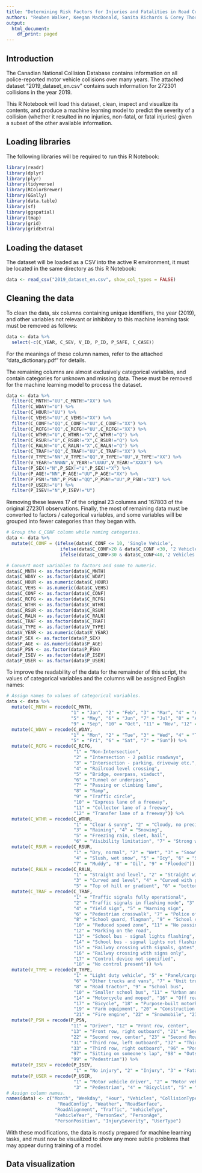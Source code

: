 ```yaml
---
title: "Determining Risk Factors for Injuries and Fatalities in Road Collisions"
authors: "Reuben Walker, Keegan MacDonald, Sanita Richards & Corey Thorne"
output:
  html_document:
    df_print: paged
---
```


## Introduction
The Canadian National Collision Database contains information on all
police-reported motor vehicle collisions over many years. The attached dataset
"2019_dataset_en.csv" contains such information for 272301 collisions in the
year 2019.

This R Notebook will load this dataset, clean, inspect and visualize its
contents, and produce a machine learning model to predict the severity of a
collision (whether it resulted in no injuries, non-fatal, or fatal injuries)
given a subset of the other available information.

## Loading libraries
The following libraries will be required to run this R Notebook:

```r
library(readr)
library(dplyr)
library(plyr)
library(tidyverse)
library(RColorBrewer)
library(GGally)
library(data.table)
library(sf)
library(ggspatial)
library(tmap)
library(grid)
library(gridExtra)
```

## Loading the dataset
The dataset will be loaded as a CSV into the active R environment, it must be
located in the same directory as this R Notebook:

```r
data <- read_csv("2019_dataset_en.csv", show_col_types = FALSE)
```

## Cleaning the data
To clean the data, six columns containing unique identifiers, the year (2019),
and other variables not relevant or inhibitory to this machine learning task
must be removed as follows:

```r
data <- data %>%
  select(-c(C_YEAR, C_SEV, V_ID, P_ID, P_SAFE, C_CASE))
```

For the meanings of these column names, refer to the attached
"data_dictionary.pdf" for details.

The remaining columns are almost exclusively categorical variables, and contain
categories for unknown and missing data. These must be removed for the machine
learning model to process the dataset.

```r
data <- data %>%
  filter(C_MNTH!="UU",C_MNTH!="XX") %>%
  filter(C_WDAY!="U") %>% 
  filter(C_HOUR!="UU") %>%
  filter(C_VEHS!="UU",C_VEHS!="XX") %>%
  filter(C_CONF!="QQ",C_CONF!="UU",C_CONF!="XX") %>%
  filter(C_RCFG!="QQ",C_RCFG!="UU",C_RCFG!="XX") %>% 
  filter(C_WTHR!="U",C_WTHR!="X",C_WTHR!="Q") %>% 
  filter(C_RSUR!="U",C_RSUR!="X",C_RSUR!="Q") %>%
  filter(C_RALN!="U",C_RALN!="X",C_RALN!="Q") %>%
  filter(C_TRAF!="QQ",C_TRAF!="UU",C_TRAF!="XX") %>%
  filter(V_TYPE!="NN",V_TYPE!="QQ",V_TYPE!="UU",V_TYPE!="XX") %>%
  filter(V_YEAR!="NNNN",V_YEAR!="UUUU",V_YEAR!="XXXX") %>%
  filter(P_SEX!="N",P_SEX!="U",P_SEX!="X") %>%
  filter(P_AGE!="NN",P_AGE!="UU",P_AGE!="XX") %>%
  filter(P_PSN!="NN",P_PSN!="QQ",P_PSN!="UU",P_PSN!="XX") %>%
  filter(P_USER!="U") %>%
  filter(P_ISEV!="N",P_ISEV!="U")
```

Removing these leaves 17 of the original 23 columns and 167803 of the original
272301 observations. Finally, the most of remaining data must be converted to
factors / categorical variables, and some variables will be grouped into fewer
categories than they began with.

```r
# Group the C_CONF column while naming categories.
data <- data %>%
  mutate(C_CONF = (ifelse(data$C_CONF <= 10, 'Single Vehicle',
                    ifelse(data$C_CONF>20 & data$C_CONF <30, '2 Vehicles',
                    ifelse(data$C_CONF>30 & data$C_CONF<40,'2 Vehicles Head On','2 Vehicles Parked')))))

# Convert most variables to factors and some to numeric.
data$C_MNTH <- as.factor(data$C_MNTH)
data$C_WDAY <- as.factor(data$C_WDAY)
data$C_HOUR <- as.numeric(data$C_HOUR)
data$C_VEHS <- as.numeric(data$C_VEHS)
data$C_CONF <- as.factor(data$C_CONF)
data$C_RCFG <- as.factor(data$C_RCFG)
data$C_WTHR <- as.factor(data$C_WTHR)
data$C_RSUR <- as.factor(data$C_RSUR)
data$C_RALN <- as.factor(data$C_RALN)
data$C_TRAF <- as.factor(data$C_TRAF)
data$V_TYPE <- as.factor(data$V_TYPE)
data$V_YEAR <- as.numeric(data$V_YEAR)
data$P_SEX <- as.factor(data$P_SEX)
data$P_AGE <- as.numeric(data$P_AGE)
data$P_PSN <- as.factor(data$P_PSN)
data$P_ISEV <- as.factor(data$P_ISEV)
data$P_USER <- as.factor(data$P_USER)
```

To improve the readability of the data for the remainder of this script, the
values of categorical variables and the columns will be assigned English names:

```r
# Assign names to values of categorical variables.
data <- data %>%
  mutate(C_MNTH = recode(C_MNTH,
                        "1" = "Jan", "2" = "Feb", "3" = "Mar", "4" = "Apr",
                        "5" = "May", "6" = "Jun", "7" = "Jul", "8" = "Aug",
                        "9" = "Sep", "10" = "Oct", "11" = "Nov", "12" = "Dec")) %>%
  mutate(C_WDAY = recode(C_WDAY,
                        "1" = "Mon", "2" = "Tue", "3" = "Wed", "4" = "Thu",
                        "5" = "Fri", "6" = "Sat", "7" = "Sun")) %>%
  mutate(C_RCFG = recode(C_RCFG,
                         "1" = "Non-Intersection",
                         "2" = "Intersection - 2 public roadways",
                         "3" = "Intersection - parking, driveway etc.",
                         "4" = "Railroad level crossing",
                         "5" = "Bridge, overpass, viaduct",
                         "6" = "Tunnel or underpass",
                         "7" = "Passing or climbing lane",
                         "8" = "Ramp",
                         "9" = "Traffic circle",
                         "10" = "Express lane of a freeway",
                         "11" = "Collector lane of a freeway",
                         "12" = "Transfer lane of a freeway")) %>%
  mutate(C_WTHR = recode(C_WTHR,
                         "1" = "Clear & sunny", "2" = "Cloudy, no precipitation",
                         "3" = "Raining", "4" = "Snowing",
                         "5" = "Freezing rain, sleet, hail",
                         "6" = "Visibility limitation", "7" = "Strong wind")) %>%
  mutate(C_RSUR = recode(C_RSUR,
                         "1" = "Dry, normal", "2" = "Wet", "3" = "Snow",
                         "4" = "Slush, wet snow", "5" = "Icy", "6" = "Sand/gravel/dirt",
                         "7" = "Muddy", "8" = "Oil", "9" = "Flooded")) %>%
  mutate(C_RALN = recode(C_RALN,
                         "1" = "Straight and level", "2" = "Straight with gradient",
                         "3" = "Curved and level", "4" = "Curved with gradient",
                         "5" = "Top of hill or gradient", "6" = "bottom of hill or gradient")) %>%
  mutate(C_TRAF = recode(C_TRAF,
                         "1" = "Traffic signals fully operational",
                         "2" = "Traffic signals in flashing mode", "3" = "Stop sign",
                         "4" = "Yield sign", "5" = "Warning sign",
                         "6" = "Pedestrian crosswalk", "7" = "Police officer",
                         "8" = "School guard, flagman", "9" = "School crossing",
                         "10" = "Reduced speed zone", "11" = "No passing zone sign",
                         "12" = "Marking on the road",
                         "13" = "School bus - signal lights flashing",
                         "14" = "School bus - signal lights not flashing",
                         "15" = "Railway crossing with signals, gates",
                         "16" = "Railway crossing with signs only",
                         "17" = "Control device not specified",
                         "18" = "No control present")) %>%
  mutate(V_TYPE = recode(V_TYPE,
                         "1" = "Light duty vehicle", "5" = "Panel/cargo van",
                         "6" = "Other trucks and vans", "7" = "Unit trucks > 4536 kg",
                         "8" = "Road tractor", "9" = "School bus",
                         "10" = "Smaller school bus", "11" = "Urban and intercity bus",
                         "14" = "Motorcycle and moped", "16" = "Off road vehicles",
                         "17" = "Bicycle", "18" = "Purpose-built motorhome",
                         "19" = "Farm equipment", "20" = "Construction equipment",
                         "21" = "Fire engine", "22" = "Snowmobile", "23" = "Streetcar")) %>%
  mutate(P_PSN = recode(P_PSN,
                        "11" = "Driver", "12" = "Front row, center",
                        "13" = "Front row, right outboard", "21" = "Second row, left outboard",
                        "22" = "Second row, center", "23" = "Second Row, right outboard",
                        "31" = "Third row, left outboard", "32" = "Third row, center",
                        "33" = "Third row, right outboard", "96" = "Position unknown, but on-board",
                        "97" = "Sitting on someone's lap", "98" = "Outside passenger compartment",
                        "99" = "Pedestrian")) %>%
  mutate(P_ISEV = recode(P_ISEV,
                         "1" = "No injury", "2" = "Injury", "3" = "Fatality")) %>%
  mutate(P_USER = recode(P_USER,
                         "1" = "Motor vehicle driver", "2" = "Motor vehicle passenger",
                         "3" = "Pedestrian", "4" = "Bicyclist", "5" = "Motorcyclist"))
# Assign column names.
names(data) <- c("Month", "Weekday", "Hour", "Vehicles", "CollisionType", 
                   "RoadConfig", "Weather", "RoadSurface", 
                  "RoadAlignment", "Traffic", "VehicleType", 
                  "VehicleYear", "PersonSex", "PersonAge", 
                  "PersonPosition", "InjurySeverity", "UserType")
```

With these modifications, the data is mostly prepared for machine learning tasks,
and must now be visualized to show any more subtle problems that may appear
during training of a model.

## Data visualization
